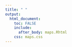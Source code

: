 ---
title: " "
output: 
  html_document:
    toc: FALSE
    include:
      after_body: maps.Rhtml
    css: maps.css
---


